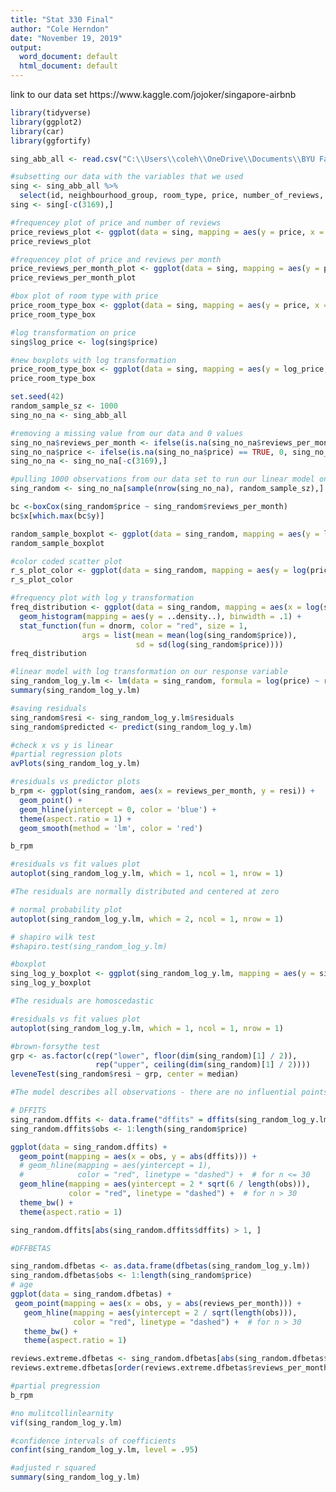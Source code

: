 ---
title: "Stat 330 Final"
author: "Cole Herndon"
date: "November 19, 2019"
output:
  word_document: default
  html_document: default
---

link to our data set https://www.kaggle.com/jojoker/singapore-airbnb

```{r}
library(tidyverse)
library(ggplot2)
library(car)
library(ggfortify)

sing_abb_all <- read.csv("C:\\Users\\coleh\\OneDrive\\Documents\\BYU Fall 2019\\Stat 330\\Final\\singapore-airbnb\\listings.csv")
```

```{r}
#subsetting our data with the variables that we used
sing <- sing_abb_all %>% 
  select(id, neighbourhood_group, room_type, price, number_of_reviews, reviews_per_month)
sing <- sing[-c(3169),]
```

```{r}
#frequencey plot of price and number of reviews
price_reviews_plot <- ggplot(data = sing, mapping = aes(y = price, x = number_of_reviews)) + geom_point() 
price_reviews_plot

#frequencey plot of price and reviews per month
price_reviews_per_month_plot <- ggplot(data = sing, mapping = aes(y = price, x = reviews_per_month)) + geom_point() 
price_reviews_per_month_plot

#box plot of room type with price
price_room_type_box <- ggplot(data = sing, mapping = aes(y = price, x = room_type)) + geom_boxplot()
price_room_type_box

#log transformation on price
sing$log_price <- log(sing$price)

#new boxplots with log transformation
price_room_type_box <- ggplot(data = sing, mapping = aes(y = log_price, x = room_type)) + geom_boxplot()
price_room_type_box
```

```{r}

set.seed(42)
random_sample_sz <- 1000
sing_no_na <- sing_abb_all

#removing a missing value from our data and 0 values
sing_no_na$reviews_per_month <- ifelse(is.na(sing_no_na$reviews_per_month) == TRUE, 0, sing_no_na$reviews_per_month )
sing_no_na$price <- ifelse(is.na(sing_no_na$price) == TRUE, 0, sing_no_na$price)
sing_no_na <- sing_no_na[-c(3169),]

#pulling 1000 observations from our data set to run our linear model on
sing_random <- sing_no_na[sample(nrow(sing_no_na), random_sample_sz),]

bc <-boxCox(sing_random$price ~ sing_random$reviews_per_month)
bc$x[which.max(bc$y)]

random_sample_boxplot <- ggplot(data = sing_random, mapping = aes(y = log(price), x = room_type)) + geom_boxplot()
random_sample_boxplot

#color coded scatter plot
r_s_plot_color <- ggplot(data = sing_random, mapping = aes(y = log(price), x = reviews_per_month, color = room_type)) + geom_point()
r_s_plot_color

```
```{r}
#frequency plot with log y transformation
freq_distribution <- ggplot(data = sing_random, mapping = aes(x = log(sing_random$price))) + 
  geom_histogram(mapping = aes(y = ..density..), binwidth = .1) +
  stat_function(fun = dnorm, color = "red", size = 1,
                args = list(mean = mean(log(sing_random$price)), 
                            sd = sd(log(sing_random$price))))
freq_distribution

```


```{r}
#linear model with log transformation on our response variable
sing_random_log_y.lm <- lm(data = sing_random, formula = log(price) ~ reviews_per_month + room_type + neighbourhood_group )
summary(sing_random_log_y.lm)
```

```{r}
#saving residuals
sing_random$resi <- sing_random_log_y.lm$residuals
sing_random$predicted <- predict(sing_random_log_y.lm)

#check x vs y is linear
#partial regression plots
avPlots(sing_random_log_y.lm)

#residuals vs predictor plots
b_rpm <- ggplot(sing_random, aes(x = reviews_per_month, y = resi)) +
  geom_point() +
  geom_hline(yintercept = 0, color = 'blue') + 
  theme(aspect.ratio = 1) +
  geom_smooth(method = 'lm', color = 'red')

b_rpm

#residuals vs fit values plot
autoplot(sing_random_log_y.lm, which = 1, ncol = 1, nrow = 1)
```

```{r}
#The residuals are normally distributed and centered at zero

# normal probability plot
autoplot(sing_random_log_y.lm, which = 2, ncol = 1, nrow = 1)

# shapiro wilk test
#shapiro.test(sing_random_log_y.lm)

#boxplot
sing_log_y_boxplot <- ggplot(sing_random_log_y.lm, mapping = aes(y = sing_random$resi)) + geom_boxplot()
sing_log_y_boxplot
```

```{r}
#The residuals are homoscedastic

#residuals vs fit values plot
autoplot(sing_random_log_y.lm, which = 1, ncol = 1, nrow = 1)

#brown-forsythe test
grp <- as.factor(c(rep("lower", floor(dim(sing_random)[1] / 2)), 
                   rep("upper", ceiling(dim(sing_random)[1] / 2))))
leveneTest(sing_random$resi ~ grp, center = median)
```

```{r}
#The model describes all observations - there are no influential points (use the DFBETAS, DFFITS, partial regression plots

# DFFITS
sing_random.dffits <- data.frame("dffits" = dffits(sing_random_log_y.lm))
sing_random.dffits$obs <- 1:length(sing_random$price)

ggplot(data = sing_random.dffits) +
  geom_point(mapping = aes(x = obs, y = abs(dffits))) +
  # geom_hline(mapping = aes(yintercept = 1),
  #            color = "red", linetype = "dashed") +  # for n <= 30
  geom_hline(mapping = aes(yintercept = 2 * sqrt(6 / length(obs))),
             color = "red", linetype = "dashed") +  # for n > 30
  theme_bw() +
  theme(aspect.ratio = 1)

sing_random.dffits[abs(sing_random.dffits$dffits) > 1, ]

#DFFBETAS

sing_random.dfbetas <- as.data.frame(dfbetas(sing_random_log_y.lm))
sing_random.dfbetas$obs <- 1:length(sing_random$price)
# age
ggplot(data = sing_random.dfbetas) +
 geom_point(mapping = aes(x = obs, y = abs(reviews_per_month))) +
   geom_hline(mapping = aes(yintercept = 2 / sqrt(length(obs))),
              color = "red", linetype = "dashed") +  # for n > 30
   theme_bw() +
   theme(aspect.ratio = 1)

reviews.extreme.dfbetas <- sing_random.dfbetas[abs(sing_random.dfbetas$reviews_per_month) > .25, ]
reviews.extreme.dfbetas[order(reviews.extreme.dfbetas$reviews_per_month), ]

#partial pregression
b_rpm
```

```{r}
#no mulitcollinlearnity
vif(sing_random_log_y.lm)
```
```{r}
#confidence intervals of coefficients
confint(sing_random_log_y.lm, level = .95)
```
```{r}
#adjusted r squared
summary(sing_random_log_y.lm)
```